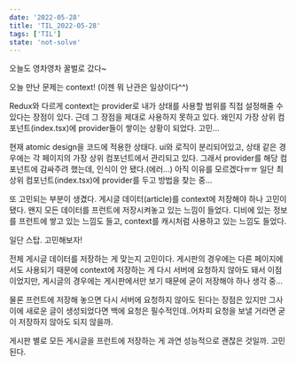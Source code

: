 ```yaml
---
date: '2022-05-28'
title: 'TIL_2022-05-28'
tags: ['TIL']
state: 'not-solve'
---
```


오늘도 영차영차 꿀벌로 갔다~

오늘 만난 문제는 context! (이젠 뭐 난관은 일상이다^^)

Redux와 다르게 context는 provider로 내가 상태를 사용할 범위를 직접 설정해줄 수 있다는
장점이 있다. 근데 그 장점을 제대로 사용하지 못하고 있다.
왜인지 가장 상위 컴포넌트(index.tsx)에 provider들이 쌓이는 상황이 되었다.
고민...

현재 atomic design을 코드에 적용한 상태다. ui와 로직이 분리되어있고, 상태 같은 경우에는 각 페이지의 가장 상위 컴포넌트에서
관리되고 있다. 그래서 provider를 해당 컴포넌트에 감싸주려 했는데, 인식이 안 됐다.(에러...) 아직 이유를 모르겠다ㅠㅠ 
일단 최상위 컴포넌트(index.tsx)에 provider를 두고 방법을 찾는 중...

또 고민되는 부분이 생겼다. 게시글 데이터(article)를 context에 저장해야 하나 고민이 됐다.
왠지 모든 데이터를 프런트에 저장시켜놓고 있는 느낌이 들었다.
디비에 있는 정보를 프런트에 쌓고 있는 느낌도 들고, context를 캐시처럼 사용하고 있는 느낌도 들었다.

일단 스탑. 고민해보자!

전체 게시글 데이터를 저장하는 게 맞는지 고민이다.
게시판의 경우에는 다른 페이지에서도 사용되기 때문에 context에 저장하는 게 다시 서버에 요청하지
않아도 돼서 이점이었지만, 게시글의 경우에는 게시판에서만 보기 때문에 굳이 저장해야 하나 생각 중...

물론 프런트에 저장해 놓으면 다시 서버에 요청하지 않아도 된다는 장점은 있지만 그사이에 새로운 글이 생성되었다면
백에 요청은 필수적인데..어차피 요청을 보낼 거라면 굳이 저장하지 않아도 되지 않을까.

게시판 별로 모든 게시글을 프런트에 저장하는 게 과연 성능적으로 괜찮은 것일까. 고민된다.